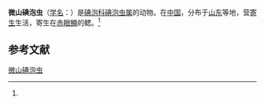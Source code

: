 {{Speciesbox
| name = 微山碘泡虫
| status = 
| status_system = 
| image = 
| genus = Myxobolus
| species = weishanensis
| authority = (Ma et Chen, 1998)<ref name='id9655'>{{cite web| url =http://www.bioinfo.cn/db05/BjdwSpecies.php?action=view&id=9655| title =微山碘泡虫| work =《中国动物物种编目数据库》| publisher =中国科学院微生物研究所| author =中国科学院动物研究所| accessdate =2009-04-16| deadurl =yes| archiveurl =https://web.archive.org/web/20160305055406/http://www.bioinfo.cn/db05/BjdwSpecies.php?action=view&id=9655| archivedate =2016-03-05}}</ref>
}}

'''微山碘泡虫'''（[[学名|学名]]：{{lang|la|''Myxobolus weishanensis''}}）是[[碘泡科|碘泡科]][[碘泡虫属|碘泡虫属]]的动物。在[[中国|中国]]，分布于[[山东|山东]]等地，营[[寄生|寄生]]生活，寄生在[[赤眼鳟|赤眼鳟]]的鳃。<ref name='id9655'/>

== 参考文献 ==
{{reflist}}

{{Wikispecies|Myxobolus weishanensis}}

[[Category:碘泡虫属|微山碘泡虫]]


{{Cnidarian-stub}}